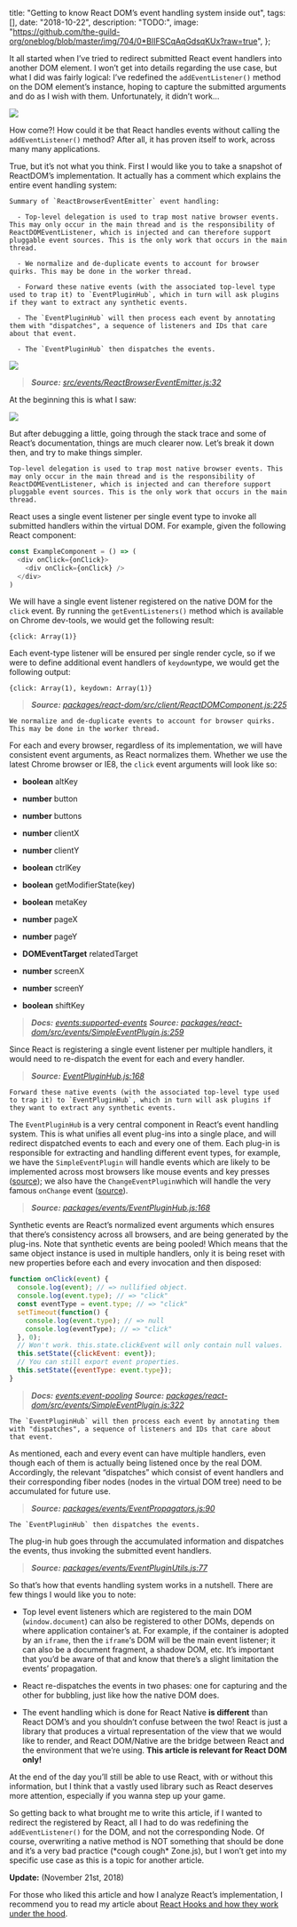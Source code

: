

  title: "Getting to know React DOM’s event handling system inside out",
  tags: [],
  date: "2018-10-22",
  description: "TODO:",
  image: "https://github.com/the-guild-org/oneblog/blob/master/img/704/0*BlIFSCqAqGdsqKUx?raw=true",
};
      
  

It all started when I’ve tried to redirect submitted React event handlers into another DOM element. I won’t get into details regarding the use case, but what I did was fairly logical: I’ve redefined the `addEventListener()` method on the DOM element’s instance, hoping to capture the submitted arguments and do as I wish with them. Unfortunately, it didn’t work…


![](https://github.com/the-guild-org/oneblog/blob/master/img/704/0*BlIFSCqAqGdsqKUx?raw=true)

How come?! How could it be that React handles events without calling the `addEventListener()` method? After all, it has proven itself to work, across many many applications.


True, but it’s not what you think. First I would like you to take a snapshot of ReactDOM’s implementation. It actually has a comment which explains the entire event handling system:

```
Summary of `ReactBrowserEventEmitter` event handling:
```

```
  - Top-level delegation is used to trap most native browser events. This may only occur in the main thread and is the responsibility of ReactDOMEventListener, which is injected and can therefore support pluggable event sources. This is the only work that occurs in the main thread.
```

```
  - We normalize and de-duplicate events to account for browser quirks. This may be done in the worker thread.
```

```
  - Forward these native events (with the associated top-level type used to trap it) to `EventPluginHub`, which in turn will ask plugins if they want to extract any synthetic events.
```

```
  - The `EventPluginHub` will then process each event by annotating them with "dispatches", a sequence of listeners and IDs that care about that event.
```

```
  - The `EventPluginHub` then dispatches the events.
```

![](https://github.com/the-guild-org/oneblog/blob/master/img/704/1*LFM3qo55AbDsmPPLhX9rRA.png?raw=true)

> **_Source:_** _[src/events/ReactBrowserEventEmitter.js:32](https://github.com/facebook/react/blob/b87aabdfe1b7461e7331abb3601d9e6bb27544bc/packages/react-dom/src/events/ReactBrowserEventEmitter.js#L32)_
>

At the beginning this is what I saw:

![](https://github.com/the-guild-org/oneblog/blob/master/img/704/0*ZLL8JTaj3N3-vD0_.jpg?raw=true)

But after debugging a little, going through the stack trace and some of React’s documentation, things are much clearer now. Let’s break it down then, and try to make things simpler.

```
Top-level delegation is used to trap most native browser events. This may only occur in the main thread and is the responsibility of
ReactDOMEventListener, which is injected and can therefore support
pluggable event sources. This is the only work that occurs in the main thread.
```

React uses a single event listener per single event type to invoke all submitted handlers within the virtual DOM. For example, given the following React component:

```javascript
const ExampleComponent = () => (
  <div onClick={onClick}>
    <div onClick={onClick} />
  </div>
)
```

We will have a single event listener registered on the native DOM for the `click` event. By running the `getEventListeners()` method which is available on Chrome dev-tools, we would get the following result:


```
{click: Array(1)}
```

Each event-type listener will be ensured per single render cycle, so if we were to define additional event handlers of `keydown`type, we would get the following output:


```
{click: Array(1), keydown: Array(1)}
```

> **_Source:_** _[packages/react-dom/src/client/ReactDOMComponent.js:225](https://github.com/facebook/react/blob/8a8d973d3cc5623676a84f87af66ef9259c3937c/packages/react-dom/src/client/ReactDOMComponent.js#L225)_
>

```
We normalize and de-duplicate events to account for browser quirks. This may be done in the worker thread.
```

For each and every browser, regardless of its implementation, we will have consistent event arguments, as React normalizes them. Whether we use the latest Chrome browser or IE8, the `click` event arguments will look like so:


-   **boolean** altKey

-   **number** button

-   **number** buttons

-   **number** clientX

-   **number** clientY

-   **boolean** ctrlKey

-   **boolean** getModifierState(key)

-   **boolean** metaKey

-   **number** pageX

-   **number** pageY

-   **DOMEventTarget** relatedTarget

-   **number** screenX

-   **number** screenY

-   **boolean** shiftKey


> **_Docs:_** _[events:supported-events](https://reactjs.org/docs/events.html#supported-events) **Source:** [packages/react-dom/src/events/SimpleEventPlugin.js:259](https://github.com/facebook/react/blob/master/packages/react-dom/src/events/SimpleEventPlugin.js#L259)_
>

Since React is registering a single event listener per multiple handlers, it would need to re-dispatch the event for each and every handler.

> **_Source:_** _[EventPluginHub.js:168](https://github.com/facebook/react/blob/b87aabdfe1b7461e7331abb3601d9e6bb27544bc/packages/events/EventPluginHub.js#L168)_
>

```
Forward these native events (with the associated top-level type used to trap it) to `EventPluginHub`, which in turn will ask plugins if they want to extract any synthetic events.
```

The `EventPluginHub` is a very central component in React’s event handling system. This is what unifies all event plug-ins into a single place, and will redirect dispatched events to each and every one of them. Each plug-in is responsible for extracting and handling different event types, for example, we have the `SimpleEventPlugin` will handle events which are likely to be implemented across most browsers like mouse events and key presses ([source](https://github.com/facebook/react/blob/master/packages/react-dom/src/events/SelectEventPlugin.js)); we also have the `ChangeEventPlugin`which will handle the very famous `onChange` event ([source](https://github.com/facebook/react/blob/master/packages/react-dom/src/events/ChangeEventPlugin.js)).


> **_Source:_** _[packages/events/EventPluginHub.js:168](https://github.com/facebook/react/blob/b87aabdfe1b7461e7331abb3601d9e6bb27544bc/packages/events/EventPluginHub.js#L168)_
>

Synthetic events are React’s normalized event arguments which ensures that there’s consistency across all browsers, and are being generated by the plug-ins. Note that synthetic events are being pooled! Which means that the same object instance is used in multiple handlers, only it is being reset with new properties before each and every invocation and then disposed:

```javascript
function onClick(event) {
  console.log(event); // => nullified object.
  console.log(event.type); // => "click"
  const eventType = event.type; // => "click"
  setTimeout(function() {
    console.log(event.type); // => null
    console.log(eventType); // => "click"
  }, 0);
  // Won't work. this.state.clickEvent will only contain null values.
  this.setState({clickEvent: event});
  // You can still export event properties.
  this.setState({eventType: event.type});
}
```

> **_Docs:_** _[events:event-pooling](https://reactjs.org/docs/events.html#event-pooling) **Source:** [packages/react-dom/src/events/SimpleEventPlugin.js:322](https://github.com/facebook/react/blob/master/packages/react-dom/src/events/SimpleEventPlugin.js#L322)_
>

```
The `EventPluginHub` will then process each event by annotating them with "dispatches", a sequence of listeners and IDs that care about that event.
```

As mentioned, each and every event can have multiple handlers, even though each of them is actually being listened once by the real DOM. Accordingly, the relevant “dispatches” which consist of event handlers and their corresponding fiber nodes (nodes in the virtual DOM tree) need to be accumulated for future use.

> **_Source:_** _[packages/events/EventPropagators.js:90](https://github.com/facebook/react/blob/b87aabdfe1b7461e7331abb3601d9e6bb27544bc/packages/events/EventPropagators.js#L90)_
>

```
The `EventPluginHub` then dispatches the events.
```

The plug-in hub goes through the accumulated information and dispatches the events, thus invoking the submitted event handlers.

> **_Source:_** _[packages/events/EventPluginUtils.js:77](https://github.com/facebook/react/blob/b87aabdfe1b7461e7331abb3601d9e6bb27544bc/packages/events/EventPluginUtils.js#L77)_
>

So that’s how that events handling system works in a nutshell. There are few things I would like you to note:

-   Top level event listeners which are registered to the main DOM (`window.document`) can also be registered to other DOMs, depends on where application container’s at. For example, if the container is adopted by an `iframe`, then the `iframe`‘s DOM will be the main event listener; it can also be a document fragment, a shadow DOM, etc. It’s important that you’d be aware of that and know that there’s a slight limitation the events’ propagation.

-   React re-dispatches the events in two phases: one for capturing and the other for bubbling, just like how the native DOM does.
-   The event handling which is done for React Native **is different** than React DOM’s and you shouldn’t confuse between the two! React is just a library that produces a virtual representation of the view that we would like to render, and React DOM/Native are the bridge between React and the environment that we’re using. **This article is relevant for React DOM only!**


At the end of the day you’ll still be able to use React, with or without this information, but I think that a vastly used library such as React deserves more attention, especially if you wanna step up your game.

So getting back to what brought me to write this article, if I wanted to redirect the registered by React, all I had to do was redefining the `addEventListener()` for the DOM, and not the corresponding Node. Of course, overwriting a native method is NOT something that should be done and it’s a very bad practice (\*cough cough\* Zone.js), but I won’t get into my specific use case as this is a topic for another article.


**Update:** (November 21st, 2018)


For those who liked this article and how I analyze React’s implementation, I recommend you to read my article about [React Hooks and how they work under the hood](https://medium.com/the-guild/under-the-hood-of-reacts-hooks-system-eb59638c9dba).
